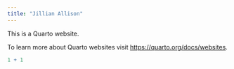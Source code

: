 ```yaml
---
title: "Jillian Allison"
---
```


This is a Quarto website.

To learn more about Quarto websites visit <https://quarto.org/docs/websites>.

```r
1 + 1
```

